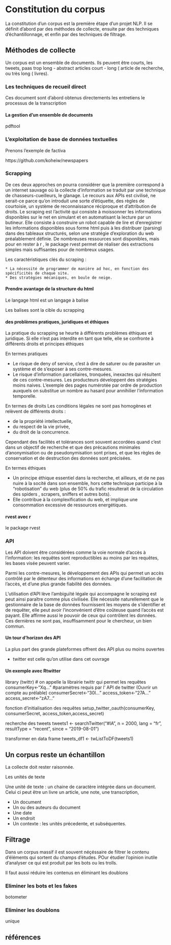 # Constitution du corpus

La constitution d'un corpus est la première étape d'un projet NLP. Il se définit d'abord par des méthodes de collecte, ensuite par des techniques d'échantillonnage, et enfin par des techniques de filtrage.


## Méthodes de collecte

Un corpus est un ensemble de documents.  Ils peuvent être courts, les tweets, paas trop long - abstract articles court - long ( article de recherche, ou très long ( livres).  

### Les techniques de recueil direct

Ces document sont d'abord obtenus directements
les entretiens 
le processus de la transcription

#### La gestion d'un ensemble de documents



pdftool


### L'exploitation de base de données textuelles

Prenons l'exemple de factiva

https://github.com/koheiw/newspapers


### Scrapping

De ces deux approches on pourra considérer que la première correspond à un internet sauvage où la collecte d’information se traduit par une technique de chasseurs-cueilleurs, le glanage. Le recours aux APIs est civilisé, ne serait-ce parce qu'on introduit une sorte d’étiquette, des règles de courtoisie, un système de reconnaissance réciproque et d’attribution de droits. 
Le scraping est l’activité qui consiste à moissonner les informations disponibles sur le net en simulant et en automatisant la lecture par un butineur. Elle consiste à construire un robot capable de lire et d’enregistrer les informations disponibles sous forme html puis à les distribuer (parsing) dans des tableaux structurés, selon une stratégie d’exploration du web préalablement définie.
De nombreuses ressources sont disponibles, mais pour en rester à r , le package rvest permet de réaliser des extractions simples mais suffisantes pour de nombreux usages. 

Les caractéristiques clés du scraping :

    * La nécessité de programmer de manière ad hoc, en fonction des spécificités de chaque site. 
    * Des stratégies mécaniques, en boule de neige. 
    


#### Prendre avantage de la structure du html

Le langage html est un langage à balise

Les balises sont la cible du scrapping


#### des problèmes pratiques, juridiques et éthiques

La pratique du scrapping se heurte à différents problèmes éthiques et juridique. Si elle n'est pas interdite en tant que telle, elle se confronte à différents droits et principes éthiques

En termes pratiques

 * Le risque de deny of service, c’est à dire de saturer ou de parasiter un système et de s’exposer à ses contre-mesures.
 * Le risque d'information parcellaires, tronquées, inexactes qui résultent de ces contre-mesures. Les producteurs développent des stratégies moins naives. L'exemple des pages numérotée par ordre de production auxquels on substitue un nombre au hasard pour annihilier l'information temporelle.

En termes de droits Les conditions légales ne sont pas homogènes et relèvent de différents droits : 

 * de la propriété intellectuelle, 
 * du respect de la vie privée, 
 * du droit de la concurrence. 

Cependant des facilités et tolérances sont souvent accordées quand c’est dans un objectif de recherche et que des précautions minimales d’anonymisation ou de pseudonymisation sont prises, et que les règles de conservation et de destruction des données sont précisées. 
    
En termes éthiques

 * Un principe éthique essentiel dans la recherche, et ailleurs, et de ne pas nuire à la socité dans son ensemble, hors cette technique participe à la “robotisation” du web (plus de 50% du trafic résulterait de la circulation des spiders , scrapers, sniffers et autres bots). 
 * Elle contribue à la complexification du web, et implique une consommation excessive de ressources energétiques.  

#### rvest avec r

le package rvest


### API

Les API doivent être considérées comme la voie normale d'accès à l'information: les requêtes sont reproductibles au moins par les requêtes, les bases visée peuvent varier.

Parmi les contre-mesures, le développement des APIs qui permet un accès contrôlé par le détenteur des informations en échange d’une facilitation de l’accès, et d’une plus grande fiabilité des données.

L’utilisation d’API lève l'ambiguïté légale qui accompagne le scraping est peut ainsi paraître comme plus civilisée. Elle nécessite naturellement que le gestionnaire de la base de données fournissent les moyens de s’identifier et de requêter, elle peut avoir l'inconvénient d’être coûteuse quand l’accès est payant. Elle affirme aussi le pouvoir de ceux qui contrôlent les données. Ces dernières ne sont pas, insuffisamment pour le chercheur, un bien commun.


#### Un tour d'horizon des API

La plus part des grande plateformes offrent des API plus ou moins ouvertes

- twitter est celle qu'on utilise dans cet ouvrage


#### Un exemple avec Rtwitter

library (twittr) # on appelle la librairie twittr qui permet les requêtes
consumerKey<-"Xq..."   #paramètres requis par l’ API de twitter (Ouvrir un compte au prélable)
consumerSecret<-"30l..."
access_token<-"27A..."
access_secret<-"zA7..."

fonction d’initialisation des requêtes
setup_twitter_oauth(consumerKey, consumerSecret, access_token,access_secret)

recherche des tweets
tweets1 <- searchTwitter("#IA", n = 2000, lang = "fr", resultType = "recent", since 
= "2019-08-01") 

transformer en data frame 
tweets_df1 <- twListToDF(tweets1) 



## Un corpus reste un échantillon

La collecte doit rester raisonnée. 

Les unités de texte

Une unité de texte : un chaine de caractère intégrée dans un document. Celui ci peut être un livre un article, une note, une transcription, 

 * Un document
 * Un ou des auteurs du document
 * Une date
 * Un endroit
 * Un contexte : les unités précedente, et subséquentes. 
 

## Filtrage

Dans un corpus massif il est souvent néçéssaire de filtrer le contenu d'éléments qui sortent du champs d'études. POur étudier l'opinion inutile d'analyser ce qui est produit par les bots ou les trolls.

Il faut aussi réduire les contenus en éliminant les doublons

### Eliminer les bots et les fakes

botometer

### Eliminer les doublons
unique

## références


